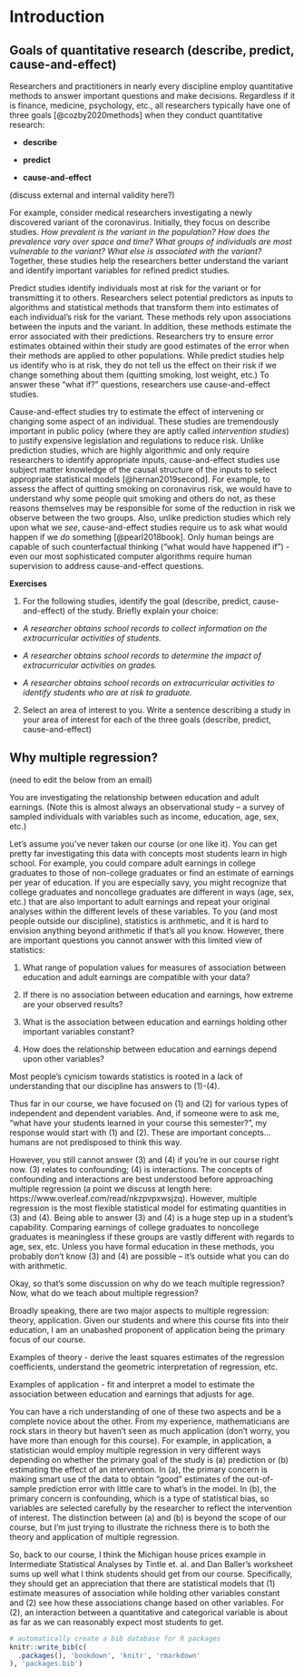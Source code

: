 # Introduction {#introduction}

## Goals of quantitative research (describe, predict, cause-and-effect)

Researchers and practitioners in nearly every discipline employ quantitative methods to answer important questions and make decisions.  Regardless if it is finance, medicine, psychology, etc., all researchers typically have one of three goals [@cozby2020methods] when they conduct quantitative research:

* **describe**

* **predict** 

* **cause-and-effect**

(discuss external and internal validity here?)

For example, consider medical researchers investigating a newly discovered variant of the coronavirus.  Initially, they focus on describe studies.  *How prevalent is the variant in the population? How does the prevalence vary over space and time? What groups of individuals are most vulnerable to the variant? What else is associated with the variant?*   Together, these studies help the researchers better understand the variant and identify important variables for refined predict studies.  

Predict studies identify individuals most at risk for the variant or for transmitting it to others. Researchers select potential predictors as inputs to algorithms and statistical methods that transform them into estimates of each individual's risk for the variant.  These methods rely upon associations between the inputs and the variant.  In addition, these methods estimate the error associated with their predictions. Researchers try to ensure error estimates obtained within their study are good estimates of the error when their methods are applied to other populations.  While predict studies help us identify who is at risk, they do not tell us the effect on their risk if we change something about them (quitting smoking, lost weight, etc.)  To answer these "what if?" questions, researchers use cause-and-effect studies.

Cause-and-effect studies try to estimate the effect of intervening or changing some aspect of an individual.  These studies are tremendously important in public policy (where they are aptly called *intervention studies*) to justify expensive legislation and regulations to reduce risk.  Unlike prediction studies, which are highly algorithmic and only require researchers to identify appropriate inputs, cause-and-effect studies use subject matter knowledge of the causal structure of the inputs to select appropriate statistical models [@hernan2019second].  For example, to assess the affect of quitting smoking on coronavirus risk, we would have to understand why some people quit smoking and others do not, as these reasons themselves may be responsible for some of the reduction in risk we observe between the two groups. Also, unlike prediction studies which rely upon what we *see*, cause-and-effect studies require us to ask what would happen if we *do* something [@pearl2018book].  Only human beings are capable of such counterfactual thinking ("what would have happened if") - even our most sophisticated computer algorithms require human supervision to address cause-and-effect questions.

**Exercises**

1. For the following studies, identify the goal (describe, predict, cause-and-effect) of the study.  Briefly explain your choice:

* *A researcher obtains school records to collect information on the extracurricular activities of students.*

* *A researcher obtains school records to determine the impact of extracurricular activities on grades.*

* *A researcher obtains school records on extracurricular activities to identify students who are at risk to graduate.*

2.  Select an area of interest to you.  Write a sentence describing a study in your area of interest for each of the three goals (describe, predict, cause-and-effect)

## Why multiple regression?

(need to edit the below from an email)

You are investigating the relationship between education and adult earnings.  (Note this is almost always an observational study -- a survey of sampled individuals with variables such as income, education, age, sex, etc.)  

 

Let's assume you've never taken our course (or one like it).  You can get pretty far investigating this data with concepts most students learn in high school.  For example, you could compare adult earnings in college graduates to those of non-college graduates or find an estimate of earnings per year of education.  If you are especially savy, you might recognize that college graduates and noncollege graduates are different in ways (age, sex, etc.) that are also important to adult earnings and repeat your original analyses within the different levels of these variables.  To you (and most people outside our discipline), statistics is arithmetic, and it is hard to envision anything beyond arithmetic if that's all you know. However, there are important questions you cannot answer with this limited view of statistics: 

 

(1) What range of population values for measures of association between education and adult earnings are compatible with your data?    

(2) If there is no association between education and earnings, how extreme are your observed results?

(3) What is the association between education and earnings holding other important variables constant?

(4) How does the relationship between education and earnings depend upon other variables?

 

Most people's cynicism towards statistics is rooted in a lack of understanding that our discipline has answers to (1)-(4).

 

Thus far in our course, we have focused on (1) and (2) for various types of independent and dependent variables.  And, if someone were to ask me, "what have your students learned in your course this semester?", my response would start with (1) and (2).  These are important concepts...humans are not predisposed to think this way. 

 

However, you still cannot answer (3) and (4) if you're in our course right now.  (3) relates to confounding; (4) is interactions. The concepts of confounding and interactions are best understood before approaching multiple regression (a point we discuss at length here: https://www.overleaf.com/read/nkzpvpxwsjzq).  However, multiple regression is the most flexible statistical model for estimating quantities in (3) and (4).  Being able to answer (3) and (4) is a huge step up in a student's capability.  Comparing earnings of college graduates to noncollege graduates is meaningless if these groups are vastly different with regards to age, sex, etc.  Unless you have formal education in these methods, you probably don't know (3) and (4) are possible -- it's outside what you can do with arithmetic. 

 

Okay, so that's some discussion on why do we teach multiple regression?  Now, what do we teach about multiple regression?

 

Broadly speaking, there are two major aspects to multiple regression: theory, application.  Given our students and where this course fits into their education, I am an unabashed proponent of application being the primary focus of our course.

 

Examples of theory - derive the least squares estimates of the regression coefficients, understand the geometric interpretation of regression, etc.

 

Examples of application - fit and interpret a model to estimate the association between education and earnings that adjusts for age.  

 

You can have a rich understanding of one of these two aspects and be a complete novice about the other.  From my experience, mathematicians are rock stars in theory but haven't seen as much application (don't worry, you have more than enough for this course).  For example, in application, a statistician would employ multiple regression in very different ways depending on whether the primary goal of the study is (a) prediction or (b) estimating the effect of an intervention.  In (a), the primary concern is making smart use of the data to obtain "good" estimates of the out-of-sample prediction error with little care to what's in the model.  In (b), the primary concern is confounding, which is a type of statistical bias, so variables are selected carefully by the researcher to reflect the intervention of interest.  The distinction between (a) and (b) is beyond the scope of our course, but I'm just trying to illustrate the richness there is to both the theory and application of multiple regression.

 So, back to our course, I think the Michigan house prices example in Intermediate Statistical Analyses by Tintle et. al. and Dan Baller's worksheet sums up well what I think students should get from our course.  Specifically, they should get an appreciation that there are statistical models that (1) estimate measures of association while holding other variables constant and (2) see how these associations change based on other variables.  For (2), an interaction between a quantitative and categorical variable is about as far as we can reasonably expect most students to get.




```r
# automatically create a bib database for R packages
knitr::write_bib(c(
  .packages(), 'bookdown', 'knitr', 'rmarkdown'
), 'packages.bib')
```